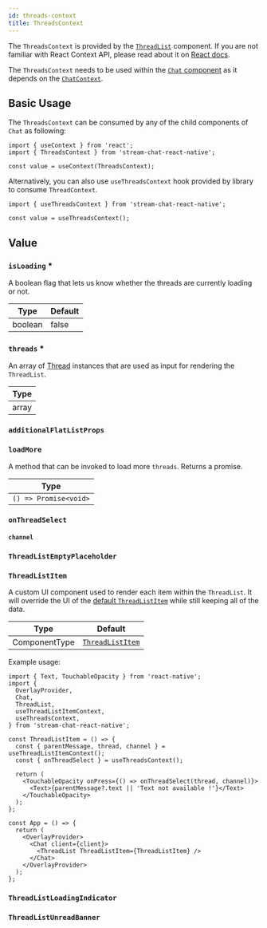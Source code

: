 ```yaml
---
id: threads-context
title: ThreadsContext
---
```




The `ThreadsContext` is provided by the [`ThreadList`](../../ui-components/thread-list) component. If you are not familiar with React Context API, please read about it on [React docs](https://reactjs.org/docs/context.html).

The `ThreadsContext` needs to be used within the [`Chat` component](../../core-components/chat) as it depends on the [`ChatContext`](./chat-context).

## Basic Usage

The `ThreadsContext` can be consumed by any of the child components of `Chat` as following:

```tsx
import { useContext } from 'react';
import { ThreadsContext } from 'stream-chat-react-native';

const value = useContext(ThreadsContext);
```

Alternatively, you can also use `useThreadsContext` hook provided by library to consume `ThreadContext`.

```tsx
import { useThreadsContext } from 'stream-chat-react-native';

const value = useThreadsContext();
```

## Value

### `isLoading` \*

A boolean flag that lets us know whether the threads are currently loading or not.

| Type    | Default |
| ------- | ------- |
| boolean | false   |

### `threads` \*

An array of [Thread](https://github.com/GetStream/stream-chat-js/blob/master/src/thread.ts) instances that are used as input for rendering the `ThreadList`.

| Type  |
| ----- |
| array |

### `additionalFlatListProps`

<AdditionalFlatListProps />

### `loadMore`

A method that can be invoked to load more `threads`. Returns a promise.

| Type                  |
| --------------------- |
| `() => Promise<void>` |

### `onThreadSelect`

<OnThreadSelect />

#### `channel`

<Channel />

### `ThreadListEmptyPlaceholder`

<ThreadListEmptyPlaceholder />

### `ThreadListItem`

A custom UI component used to render each item within the `ThreadList`. It will override the UI of the [default `ThreadListItem`](./thread-list-item) while still keeping all of the data.

| Type          | Default                                                                                                                                  |
| ------------- | ---------------------------------------------------------------------------------------------------------------------------------------- |
| ComponentType | [`ThreadListItem`](https://github.com/GetStream/stream-chat-react-native/blob/main/package/src/components/ThreadList/ThreadListItem.tsx) |

Example usage:

```tsx
import { Text, TouchableOpacity } from 'react-native';
import {
  OverlayProvider,
  Chat,
  ThreadList,
  useThreadListItemContext,
  useThreadsContext,
} from 'stream-chat-react-native';

const ThreadListItem = () => {
  const { parentMessage, thread, channel } = useThreadListItemContext();
  const { onThreadSelect } = useThreadsContext();

  return (
    <TouchableOpacity onPress={() => onThreadSelect(thread, channel)}>
      <Text>{parentMessage?.text || 'Text not available !'}</Text>
    </TouchableOpacity>
  );
};

const App = () => {
  return (
    <OverlayProvider>
      <Chat client={client}>
        <ThreadList ThreadListItem={ThreadListItem} />
      </Chat>
    </OverlayProvider>
  );
};
```

### `ThreadListLoadingIndicator`

<ThreadListLoadingIndicator />

### `ThreadListUnreadBanner`

<ThreadListUnreadBanner />

